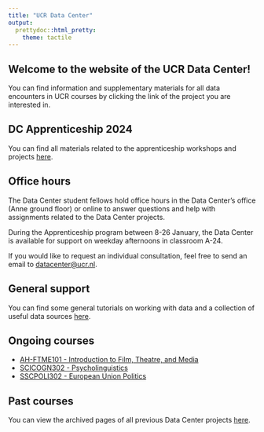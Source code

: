 ```yaml
---
title: "UCR Data Center"
output: 
  prettydoc::html_pretty:
    theme: tactile
---
```


## Welcome to the website of the UCR Data Center!

You can find information and supplementary materials for all data encounters in UCR courses by clicking the link of the project you are interested in.

## DC Apprenticeship 2024

You can find all materials related to the apprenticeship workshops and projects [here](apprenticeship.html).

## Office hours

The Data Center student fellows hold office hours in the Data Center's office (Anne ground floor) or online to answer questions and help with assignments related to the Data Center projects.

During the Apprenticeship program between 8-26 January, the Data Center is available for support on weekday afternoons in classroom A-24.

If you would like to request an individual consultation, feel free to send an email to [datacenter@ucr.nl](mailto:datacenter@ucr.nl).

## General support

You can find some general tutorials on working with data and a collection of useful data sources [here](tutorial.html).

## Ongoing courses

* [AH-FTME101 - Introduction to Film, Theatre, and Media](AH-FTME101.html)
* [SCICOGN302 - Psycholinguistics](SCICOGN302.html)
* [SSCPOLI302 - European Union Politics](SSCPOLI302.html)

## Past courses

You can view the archived pages of all previous Data Center projects [here](archive.html).